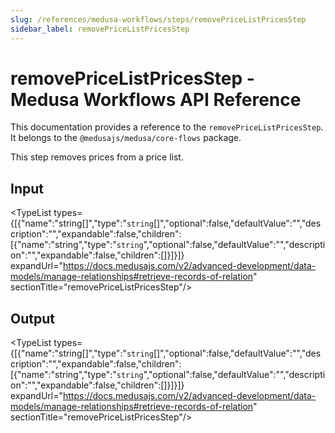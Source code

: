 ```yaml
---
slug: /references/medusa-workflows/steps/removePriceListPricesStep
sidebar_label: removePriceListPricesStep
---
```



# removePriceListPricesStep - Medusa Workflows API Reference

This documentation provides a reference to the `removePriceListPricesStep`. It belongs to the `@medusajs/medusa/core-flows` package.

This step removes prices from a price list.

## Input

<TypeList types={[{"name":"string[]","type":"`string`[]","optional":false,"defaultValue":"","description":"","expandable":false,"children":[{"name":"string","type":"`string`","optional":false,"defaultValue":"","description":"","expandable":false,"children":[]}]}]} expandUrl="https://docs.medusajs.com/v2/advanced-development/data-models/manage-relationships#retrieve-records-of-relation" sectionTitle="removePriceListPricesStep"/>

## Output

<TypeList types={[{"name":"string[]","type":"`string`[]","optional":false,"defaultValue":"","description":"","expandable":false,"children":[{"name":"string","type":"`string`","optional":false,"defaultValue":"","description":"","expandable":false,"children":[]}]}]} expandUrl="https://docs.medusajs.com/v2/advanced-development/data-models/manage-relationships#retrieve-records-of-relation" sectionTitle="removePriceListPricesStep"/>
